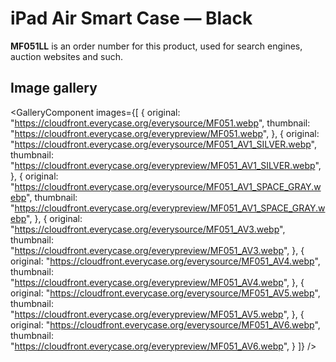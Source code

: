 
# iPad Air Smart Case — Black

<Callout type='info' emoji='👉🏻'>**MF051LL** is an order number for this product, used for search engines, auction websites and such.</Callout>

## Image gallery

<GalleryComponent
    images={[
      {
        original: "https://cloudfront.everycase.org/everysource/MF051.webp",
        thumbnail: "https://cloudfront.everycase.org/everypreview/MF051.webp",
      },
      {
        original: "https://cloudfront.everycase.org/everysource/MF051_AV1_SILVER.webp",
        thumbnail: "https://cloudfront.everycase.org/everypreview/MF051_AV1_SILVER.webp",
      },
      {
        original: "https://cloudfront.everycase.org/everysource/MF051_AV1_SPACE_GRAY.webp",
        thumbnail: "https://cloudfront.everycase.org/everypreview/MF051_AV1_SPACE_GRAY.webp",
      },
      {
        original: "https://cloudfront.everycase.org/everysource/MF051_AV3.webp",
        thumbnail: "https://cloudfront.everycase.org/everypreview/MF051_AV3.webp",
      },
      {
        original: "https://cloudfront.everycase.org/everysource/MF051_AV4.webp",
        thumbnail: "https://cloudfront.everycase.org/everypreview/MF051_AV4.webp",
      },
      {
        original: "https://cloudfront.everycase.org/everysource/MF051_AV5.webp",
        thumbnail: "https://cloudfront.everycase.org/everypreview/MF051_AV5.webp",
      },
      {
        original: "https://cloudfront.everycase.org/everysource/MF051_AV6.webp",
        thumbnail: "https://cloudfront.everycase.org/everypreview/MF051_AV6.webp",
      }
    ]}
  />
